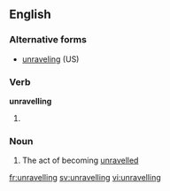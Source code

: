 ==English==

===Alternative forms===
* [[unraveling]] (US)

===Verb===
'''unravelling'''

# {{British}} {{present participle of|unravel}}

===Noun===
{{en-noun}}

# The act of becoming [[unravelled]]

[[fr:unravelling]]
[[sv:unravelling]]
[[vi:unravelling]]